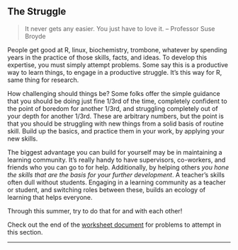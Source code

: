 ## The Struggle

> It never gets any easier. You just have to love it.
> -- Professor Suse Broyde

People get good at R, linux, biochemistry, trombone, whatever by spending
years in the practice of those skills, facts, and ideas.
To develop this expertise, you must simply attempt problems.
Some say this is a productive way to learn things, to engage in a productive
struggle. 
It's this way for R, same thing for research.

How challenging should things be?
Some folks offer the simple guidance that you should be doing just fine 1/3rd
of the time, completely confident to the point of boredom for another 1/3rd,
and struggling completely out of your depth for another 1/3rd. 
These are arbitrary numbers, but the point is that you should be struggling
with new things from a solid basis of routine skill.
Build up the basics, and practice them in your work, by applying your new
skills.

The biggest advantage you can build for yourself may be in maintaining a
learning community.
It's really handy to have supervisors, co-workers, and friends  who you can
go to for help.
Additionally, by helping others 
_you hone the skills that are the basis for your further development_.
A teacher's skills often dull without students.
Engaging in a learning community as a teacher or student, and switching roles
between these, builds an ecology of learning that helps everyone.

Through this summer, try to do that for and with each other!

Check out the end of the [worksheet document](https://github.com/darachm/dll-r/blob/main/worksheets/dll-r_Day5_Lab.Rmd) 
for problems to attempt in this section.

---
